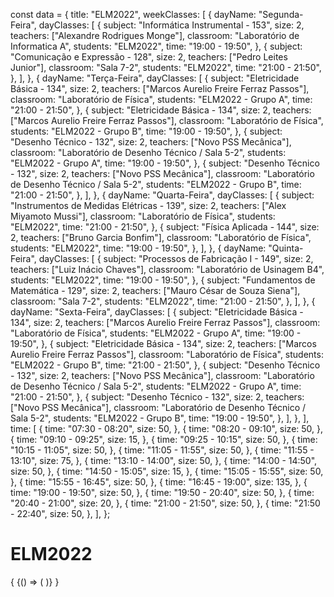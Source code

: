 const data = {
  title: "ELM2022",
  weekClasses: [
    {
      dayName: "Segunda-Feira",
      dayClasses: [
        {
          subject: "Informática Instrumental - 153",
          size: 2,
          teachers: ["Alexandre Rodrigues Monge"],
          classroom: "Laboratório de Informatica A",
          students: "ELM2022",
          time: "19:00 - 19:50",
        },
        {
          subject: "Comunicação e Expressão - 128",
          size: 2,
          teachers: ["Pedro Leites Junior"],
          classroom: "Sala 7-2",
          students: "ELM2022",
          time: "21:00 - 21:50",
        },
      ],
    },
    {
      dayName: "Terça-Feira",
      dayClasses: [
        {
          subject: "Eletricidade Básica - 134",
          size: 2,
          teachers: ["Marcos Aurelio Freire Ferraz Passos"],
          classroom: "Laboratório de Física",
          students: "ELM2022 - Grupo A",
          time: "21:00 - 21:50",
        },
        {
          subject: "Eletricidade Básica - 134",
          size: 2,
          teachers: ["Marcos Aurelio Freire Ferraz Passos"],
          classroom: "Laboratório de Física",
          students: "ELM2022 - Grupo B",
          time: "19:00 - 19:50",
        },
        {
          subject: "Desenho Técnico - 132",
          size: 2,
          teachers: ["Novo PSS Mecânica"],
          classroom: "Laboratório de Desenho Técnico / Sala 5-2",
          students: "ELM2022 - Grupo A",
          time: "19:00 - 19:50",
        },
        {
          subject: "Desenho Técnico - 132",
          size: 2,
          teachers: ["Novo PSS Mecânica"],
          classroom: "Laboratório de Desenho Técnico / Sala 5-2",
          students: "ELM2022 - Grupo B",
          time: "21:00 - 21:50",
        },
      ],
    },
    {
      dayName: "Quarta-Feira",
      dayClasses: [
        {
          subject: "Instrumentos de Medidas Elétricas - 139",
          size: 2,
          teachers: ["Alex Miyamoto Mussi"],
          classroom: "Laboratório de Física",
          students: "ELM2022",
          time: "21:00 - 21:50",
        },
        {
          subject: "Física Aplicada - 144",
          size: 2,
          teachers: ["Bruno Garcia Bonfim"],
          classroom: "Laboratório de Física",
          students: "ELM2022",
          time: "19:00 - 19:50",
        },
      ],
    },
    {
      dayName: "Quinta-Feira",
      dayClasses: [
        {
          subject: "Processos de Fabricação I - 149",
          size: 2,
          teachers: ["Luiz Inácio Chaves"],
          classroom: "Laboratório de Usinagem B4",
          students: "ELM2022",
          time: "19:00 - 19:50",
        },
        {
          subject: "Fundamentos de Matemática - 129",
          size: 2,
          teachers: ["Mauro César de Souza Siena"],
          classroom: "Sala 7-2",
          students: "ELM2022",
          time: "21:00 - 21:50",
        },
      ],
    },
    {
      dayName: "Sexta-Feira",
      dayClasses: [
        {
          subject: "Eletricidade Básica - 134",
          size: 2,
          teachers: ["Marcos Aurelio Freire Ferraz Passos"],
          classroom: "Laboratório de Física",
          students: "ELM2022 - Grupo A",
          time: "19:00 - 19:50",
        },
        {
          subject: "Eletricidade Básica - 134",
          size: 2,
          teachers: ["Marcos Aurelio Freire Ferraz Passos"],
          classroom: "Laboratório de Física",
          students: "ELM2022 - Grupo B",
          time: "21:00 - 21:50",
        },
        {
          subject: "Desenho Técnico - 132",
          size: 2,
          teachers: ["Novo PSS Mecânica"],
          classroom: "Laboratório de Desenho Técnico / Sala 5-2",
          students: "ELM2022 - Grupo A",
          time: "21:00 - 21:50",
        },
        {
          subject: "Desenho Técnico - 132",
          size: 2,
          teachers: ["Novo PSS Mecânica"],
          classroom: "Laboratório de Desenho Técnico / Sala 5-2",
          students: "ELM2022 - Grupo B",
          time: "19:00 - 19:50",
        },
      ],
    },
  ],
  time: [
    {
      time: "07:30 - 08:20",
      size: 50,
    },
    {
      time: "08:20 - 09:10",
      size: 50,
    },
    {
      time: "09:10 - 09:25",
      size: 15,
    },
    {
      time: "09:25 - 10:15",
      size: 50,
    },
    {
      time: "10:15 - 11:05",
      size: 50,
    },
    {
      time: "11:05 - 11:55",
      size: 50,
    },
    {
      time: "11:55 - 13:10",
      size: 75,
    },
    {
      time: "13:10 - 14:00",
      size: 50,
    },
    {
      time: "14:00 - 14:50",
      size: 50,
    },
    {
      time: "14:50 - 15:05",
      size: 15,
    },
    {
      time: "15:05 - 15:55",
      size: 50,
    },
    {
      time: "15:55 - 16:45",
      size: 50,
    },
    {
      time: "16:45 - 19:00",
      size: 135,
    },
    {
      time: "19:00 - 19:50",
      size: 50,
    },
    {
      time: "19:50 - 20:40",
      size: 50,
    },
    {
      time: "20:40 - 21:00",
      size: 20,
    },
    {
      time: "21:00 - 21:50",
      size: 50,
    },
    {
      time: "21:50 - 22:40",
      size: 50,
    },
  ],
};

# ELM2022

<div>
  {
    <BrowserOnly>
      {() => (
        <Grid
          title={data.title}
          weekClasses={data.weekClasses}
          time={data.time}
        />
      )}
    </BrowserOnly>
  }
</div>
